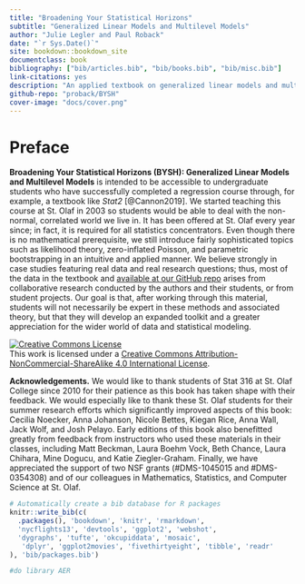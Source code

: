 ```yaml
--- 
title: "Broadening Your Statistical Horizons"
subtitle: "Generalized Linear Models and Multilevel Models"
author: "Julie Legler and Paul Roback"
date: "`r Sys.Date()`"
site: bookdown::bookdown_site
documentclass: book
bibliography: ["bib/articles.bib", "bib/books.bib", "bib/misc.bib"]
link-citations: yes
description: "An applied textbook on generalized linear models and multilevel models for advanced undergraduates, featuring many real, unique data sets.  It is intended to be accessible to undergraduate students who have successfully completed a regression course.  Even though there is no mathematical prerequisite, we still introduce fairly sophisticated topics such as likelihood theory, zero-inflated Poisson, and parametric bootstrapping in an intuitive and applied manner. We believe strongly in case studies featuring real data and real research questions; thus, most of the data in the textbook arises from collaborative research conducted by the authors and their students, or from student projects. Our goal is that, after working through this material, students will develop an expanded toolkit and a greater appreciation for the wider world of data and statistical modeling."
github-repo: "proback/BYSH"
cover-image: "docs/cover.png"
---
```

# Preface {-}

**Broadening Your Statistical Horizons (BYSH): Generalized Linear Models and Multilevel Models** is intended to be accessible to undergraduate students who have successfully completed a regression course through, for example, a textbook like *Stat2* [@Cannon2019]. We started teaching this course at St. Olaf in 2003 so students would be able to deal with the non-normal, correlated world we live in. It has been offered at St. Olaf every year since; in fact, it is required for all statistics concentrators. Even though there is no mathematical prerequisite, we still introduce fairly sophisticated topics such as likelihood theory, zero-inflated Poisson, and parametric bootstrapping in an intuitive and applied manner. We believe strongly in case studies featuring real data and real research questions; thus, most of the data in the textbook and [available at our GitHub repo](https://github.com/proback/BYSH) arises from collaborative research conducted by the authors and their students, or from student projects. Our goal is that, after working through this material, students will not necessarily be expert in these methods and associated theory, but that they will develop an expanded toolkit and a greater appreciation for the wider world of data and statistical modeling.

<a rel="license" href="http://creativecommons.org/licenses/by-nc-sa/4.0/"><img alt="Creative Commons License" style="border-width:0" src="https://i.creativecommons.org/l/by-nc-sa/4.0/88x31.png" /></a><br />This work is licensed under a <a rel="license" href="http://creativecommons.org/licenses/by-nc-sa/4.0/">Creative Commons Attribution-NonCommercial-ShareAlike 4.0 International License</a>.

**Acknowledgements.**  We would like to thank students of Stat 316 at St. Olaf College since 2010 for their patience as this book has taken shape with their feedback.  We would especially like to thank these St. Olaf students for their summer research efforts which significantly improved aspects of this book: Cecilia Noecker, Anna Johanson, Nicole Bettes, Kiegan Rice, Anna Wall, Jack Wolf, and Josh Pelayo.  Early editions of this book also benefitted greatly from feedback from instructors who used these materials in their classes, including Matt Beckman, Laura Boehm Vock, Beth Chance, Laura Chihara, Mine Dogucu, and Katie Ziegler-Graham.  Finally, we have appreciated the support of two NSF grants (#DMS-1045015 and #DMS-0354308) and of our colleagues in Mathematics, Statistics, and Computer Science at St. Olaf.

```r
# Automatically create a bib database for R packages
knitr::write_bib(c(
  .packages(), 'bookdown', 'knitr', 'rmarkdown', 
  'nycflights13', 'devtools', 'ggplot2', 'webshot', 
  'dygraphs', 'tufte', 'okcupiddata', 'mosaic',
   'dplyr', 'ggplot2movies', 'fivethirtyeight', 'tibble', 'readr'
), 'bib/packages.bib')

#do library AER
```